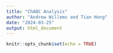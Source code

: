 ```yaml
---
title: "ChABC Analysis"
author: "Andrew Willems and Tian Hong"
date: "2024-03-25"
output: html_document
---
```


```r
knitr::opts_chunk$set(echo = TRUE)
```

